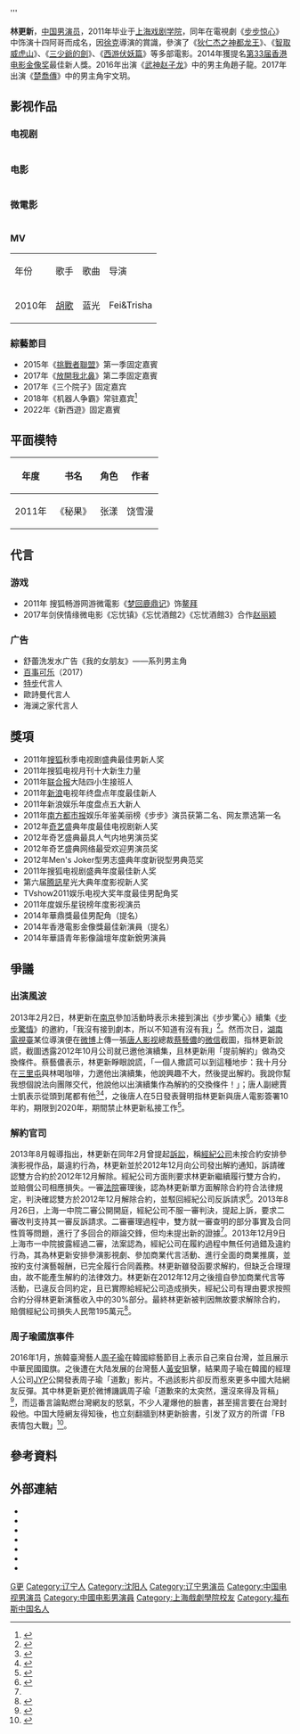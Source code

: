 {{Blpsources|time=2020-01-03T17:32:38+00:00}}'''
{{藝人
| 姓名 = 林更新
| 類型 = 男演員
| 圖片 = 
| 圖片尺寸 = 
| 圖片簡介 = 
| 罗马拼音 = Lin Geng Xin
| 英文名 = Kenny
| 綽號 = 更新、九亿少女梦、小新
| 國籍 = {{PRC}}
| 籍貫 = 
| 出生日期 = {{birth date and age|1988|2|13}}
| 出生地點 = {{CHN}}[[遼寧|遼寧]][[瀋陽|瀋陽]]
| 職業 = [[演員|演員]]
| 語言 = [[漢語|漢語]]
| 教育程度 = 本科
| 宗教信仰 = 
| 出道作 = 
| 出道日期 = 2009年
| 代表作 = 《[[步步惊心_(电视剧)|步步惊心]]》<br>《[[軒轅劍之天之痕|軒轅劍之天之痕]]》<br>《[[武神趙子龍|武神趙子龍]]》<br>《[[楚喬傳|楚喬傳]]》<br>《[[請叫我總監|請叫我總監]]》
| 活躍年代 = 2009年至今
| 經紀公司 = [[唐人影视有限公司|唐人影视有限公司]](2010年－2012年)<br>林更新工作室
| IMDb = 5341380
| 母校 = [[上海戏剧学院|上海戏剧学院]]
}}

'''林更新'''{{BD|1988年|2月13日}}，[[中国|中国]][[男演员|男演员]]，2011年毕业于[[上海戏剧学院|上海戏剧学院]]，同年在電視劇《[[步步惊心_(电视剧)|步步惊心]]》中饰演十四阿哥而成名，因[[徐克|徐克]]導演的賞識，參演了《[[狄仁杰之神都龙王|狄仁杰之神都龙王]]》、《[[智取威虎山3D|智取威虎山]]》、《[[三少爺的劍_(2016年電影)|三少爺的劍]]》、《[[西游伏妖篇|西游伏妖篇]]》等多部電影。2014年獲提名[[第33届香港电影金像奖|第33届香港电影金像奖]]最佳新人獎。2016年出演《[[武神赵子龙|武神赵子龙]]》中的男主角趙子龍。2017年出演《[[楚喬傳|楚喬傳]]》中的男主角宇文玥。

== 影视作品 ==
===电视剧===
{| class="wikitable" style="text-align:left; font-size:100%; width:70%;"
|-
|-style="background:LightSkyBlue; color:black; font-weight:bold; text-align:center;"
| 年份 || 剧名 || 角色 ||备注
|-
| rowspan="1" | 2011年 ||[[步步驚心_(電視劇)|步步惊心]]||[[允禵|允禵]]||
|-
| rowspan="2" | 2012年 ||[[軒轅劍之天之痕|軒轅劍之天之痕]]||张烈||
|-
|[[姐姐立正向前走|姐姐立正向前走]]||童少天||
|-
| 2014年 ||[[舞乐传奇|舞乐传奇]]||舒难陀||
|-
|   2016年 ||[[武神赵子龙|武神赵子龙]]||[[赵云|赵子龙]]([[赵云|赵云]])||
|-
|   2017年 ||[[楚乔传|楚乔传]]||宇文玥||
|-
|  2020年 ||[[最初的相遇，最后的别离|最初的相遇，最后的别离]]||严谨||
|-
| rowspan="2" | 2021年 ||[[刘老根4|刘老根4]]|| 林震  || 网络剧
|-
|  [[我的砍价女王|我的砍价女王]]|| 盛哲宁 ||
|-
| rowspan="1" | 2022年  ||[[请叫我总监|请叫我总监]]||陆既明||
|-
|待播 ||[[刘老根5|刘老根5]]|| 林震  || 网络剧
|-
|拍攝中 ||[[與鳳行|與鳳行]]|| 行止  || 
|}

===电影===
{| class="wikitable" style="text-align:left; font-size:100%; width:70%;"
|-
|-style="background:LightSkyBlue; color:black; font-weight:bold; text-align:center;"
| 年份 || 电影名 || 角色 || 备注
|-
| rowspan="2" | 2009年 ||[[蓝色矢车菊|蓝色矢车菊]]||南海天||
|-
|[[玩命魔术|玩命魔术]]||童行||
|-
| rowspan="1" | 2013年 ||[[狄仁杰之神都龙王|狄仁杰之神都龙王]]||沙陀忠||
|-
| rowspan="5" | 2014年 ||[[大话天仙|大话天仙]]||[[林冲|林冲]]||
|-
|[[同桌的你_(电影)|同桌的你]]||林一||
|-
|[[驯龙高手2|驯龙高手2]]||小嗝嗝·阿伦德斯·哈德克三世（Hiccup Horrendous Haddock III）||中国版配音
|-
|[[痞子英雄2：黎明再起|痞子英雄2：黎明再起]]||陈真||
|-
|[[智取威虎山_(电影)|智取威虎山]]||203少剑波||
|-
| rowspan="1" | 2015年 ||[[煎饼侠|煎饼侠]]||林更新||客串
|-
| rowspan="4" | 2016年 ||[[誰的青春不迷茫_(電影)|谁的青春不迷茫]]||林子傲||客串
|-
|[[快手枪手快枪手|快手枪手快枪手]]||小庄||
|-
|[[三少爺的劍_(2016年電影)|三少爷的剑]]||谢晓峰||
|-
|[[长城_(电影)|长城]]||陈将军||
|-
| rowspan="2" | 2017||[[西游伏妖篇|西游伏妖篇]]||[[孫悟空|孫悟空]]||
|-
|[[有完没完|有完没完]]||小新||客串
|-
|  2018年 ||[[狄仁杰之四大天王|狄仁杰之四大天王]]||沙陀忠||
|-
| rowspan="1" | 2021年 ||[[日常幻想指南|日常幻想指南]]|| ||特别出演
|}

===微電影===
{| class="wikitable" style="text-align:left; font-size:100%; width:70%;"
|-
|-style="background:LightSkyBlue; color:black; font-weight:bold; text-align:center;"
| 年份 || 片名 || 角色 || 备注
|-
| 2017年 ||[[忘憂鎮|忘憂鎮]]||||
|}
===MV===
{| class="wikitable" style="text-align:left; font-size:100%; width:70%;"
|-style="background:LightSkyBlue; color:black; font-weight:bold; text-align:center;"
| 年份 || 歌手 || 歌曲 || 导演
|-
| rowspan="1" | 2010年 ||[[胡歌|胡歌]]||蓝光||Fei&Trisha
|}

=== 綜藝節目===
*2015年《[[挑戰者聯盟_(綜藝節目)|挑戰者聯盟]]》第一季固定嘉賓
*2017年《[[放开我北鼻|放開我北鼻]]》第二季固定嘉賓
*2017年《三个院子》固定嘉宾
*2018年《机器人争霸》常驻嘉宾<ref>{{Cite web|title=爱奇艺《机器人争霸》3月29日上线 李晨林更新baby担任嘉宾|url=http://tech.ifeng.com/a/20180316/44910023_0.shtml|accessdate=2019-02-01|date=2018-03-16|work=凤凰网|archive-url=https://web.archive.org/web/20200603101742/http://tech.ifeng.com/a/20180316/44910023_0.shtml|archive-date=2020-06-03|dead-url=no}}</ref>
*2022年《新西遊》固定嘉賓

==平面模特==
{| class="wikitable" 
|-
! 年度 || 书名 || 角色 || 作者
|-
|2011年||《秘果》||张漾||饶雪漫
|}
==代言==
===游戏===
*2011年 搜狐畅游网游微電影《[[梦回鹿鼎记|梦回鹿鼎记]]》饰[[鳌拜|鳌拜]] 
*2017年剑侠情缘微电影《忘忧镇》《忘忧酒館2》《忘忧酒館3》合作[[赵丽颖|赵丽颖]]

===广告===
*舒蕾洗发水广告《我的女朋友》——系列男主角
*[[百事可乐|百事可乐]]（2017）
*[[特步國際|特步]]代言人
*歐詩曼代言人
*海澜之家代言人

== 獎項 ==
*2011年[[搜狐|搜狐]]秋季电视剧盛典最佳男新人奖
*2011年搜狐电视月刊十大新生力量
*2011年[[联合报|联合报]]大陆四小生接班人
*2011年[[新浪|新浪]]电视年终盘点年度最佳新人
*2011年新浪娱乐年度盘点五大新人
*2011年[[南方都市报|南方都市报]]娱乐年鉴美丽榜《步步》演员获第二名、网友票选第一名
*2012年[[奇艺|奇艺]]盛典年度最佳电视剧新人奖
*2012年奇艺盛典最具人气内地男演员奖
*2012年奇艺盛典网络最受欢迎男演员奖
*2012年Men's Joker型男志盛典年度新锐型男典范奖
*2011年搜狐电视剧盛典年度最佳新人奖
*第六届[[腾訊|腾訊]]星光大典年度影视新人奖
*TVshow2011娱乐电视大奖年度最佳男配角奖
*2011年度娱乐星锐榜年度影视演员
*2014年華鼎獎最佳男配角（提名）
*2014年香港電影金像獎最佳新演員（提名）
*2014年華語青年影像論壇年度新銳男演員

== 爭議 ==
===出演風波===
2013年2月2日，林更新在[[南京|南京]]參加活動時表示未接到演出《步步驚心》續集《[[步步驚情|步步驚情]]》的邀約，「我沒有接到劇本，所以不知道有沒有我」<ref>{{cite web|url=http://tw.news.yahoo.com/%E5%8D%81%E5%9B%9B%E7%88%BA%E6%B2%92%E6%8E%A5%E5%88%B0%E5%8A%87%E6%9C%AC-%E6%9E%97%E6%9B%B4%E6%96%B0%E7%9B%BC%E7%BA%8C-%E9%A9%9A%E6%83%85-213000008.html|title=十四爺沒接到劇本  林更新盼續《驚情》|accessdate=|date=2013-02-04|publisher=yahoo TW|language=|archive-date=2020-04-21|archive-url=https://web.archive.org/web/20200421024417/https://tw.news.yahoo.com/%E5%8D%81%E5%9B%9B%E7%88%BA%E6%B2%92%E6%8E%A5%E5%88%B0%E5%8A%87%E6%9C%AC-%E6%9E%97%E6%9B%B4%E6%96%B0%E7%9B%BC%E7%BA%8C-%E9%A9%9A%E6%83%85-213000008.html|dead-url=no}}</ref>。然而次日，[[湖南電視臺|湖南電視臺]]某位導演便在[[微博|微博]]上傳一張[[唐人影视|唐人影视]]總裁[[蔡藝儂|蔡藝儂]]的[[微信|微信]]截圖，指林更新說謊，截圖透露2012年10月公司就已邀他演續集，且林更新用「提前解約」做為交換條件。蔡藝儂表示，林更新睜眼說謊，「一個人撒謊可以到這種地步：我十月分在[[三里屯|三里屯]]與林喝咖啡，力邀他出演續集，他說興趣不大，然後提出解約。我說你幫我想個說法向團隊交代，他說他以出演續集作為解約的交換條件！」；唐人副總賈士凱表示從頭到尾都有他<ref>{{cite web|url=http://ent.sina.com.cn/s/m/2013-02-05/15403853133.shtml|title=唐人蔡艺侬怒斥林更新：多行不义必自毙|accessdate=|date=2013-02-05|publisher=新浪娱乐|language=|archive-date=2020-04-21|archive-url=https://web.archive.org/web/20200421024424/http://ent.sina.com.cn/s/m/2013-02-05/15403853133.shtml|dead-url=no}}</ref><ref>{{cite web|url=http://tw.news.yahoo.com/%E6%9E%97%E6%9B%B4%E6%96%B0%E6%9D%B1%E5%AE%B6%E6%88%B3%E7%A0%B4-%E6%B2%92%E6%89%BE%E4%BB%96-%E8%AA%AA%E6%B3%95-213000302.html|title=林更新東家戳破「沒找他」說法|accessdate=|date=2013-02-05|publisher=yahoo TW|language=|archive-date=2020-06-03|archive-url=https://web.archive.org/web/20200603101715/https://tw.news.yahoo.com/%E6%9E%97%E6%9B%B4%E6%96%B0%E6%9D%B1%E5%AE%B6%E6%88%B3%E7%A0%B4-%E6%B2%92%E6%89%BE%E4%BB%96-%E8%AA%AA%E6%B3%95-213000302.html|dead-url=no}}</ref>，之後唐人在5日發表聲明指林更新與唐人電影簽署10年約，期限到2020年，期間禁止林更新私接工作<ref>{{cite web|url=http://ent.sina.com.cn/s/m/2013-02-07/07193854392.shtml|title=林更新微博喊委屈 经纪公司证实存在分歧|accessdate=|date=2013-02-07|publisher=新浪娱乐|language=|archive-date=2020-04-21|archive-url=https://web.archive.org/web/20200421024434/http://ent.sina.com.cn/s/m/2013-02-07/07193854392.shtml|dead-url=no}}</ref>。

===解約官司===
2013年8月報導指出，林更新在同年2月曾提起[[訴訟|訴訟]]，稱[[經紀公司|經紀公司]]未按合約安排參演影視作品，屬違約行為，林更新並於2012年12月向公司發出解約通知，訴請確認雙方合約於2012年12月解除。經紀公司方面則要求林更新繼續履行雙方合約，並賠償公司相應損失。一審[[法院|法院]]審理後，認為林更新單方面解除合約符合法律規定，判決確認雙方於2012年12月解除合約，並駁回經紀公司反訴請求<ref name="legal">{{cite web|url=http://ent.ifeng.com/idolnews/mainland/detail_2013_08/27/29058446_0.shtml|title=林更新与经纪公司起纠纷 法院一审支持解约|accessdate=|date=2013-08-27|publisher=凤凰網|language=|archive-date=2020-06-03|archive-url=https://web.archive.org/web/20200603101724/http://ent.ifeng.com/idolnews/mainland/detail_2013_08/27/29058446_0.shtml|dead-url=no}}</ref>。2013年8月26日，上海一中院二審公開開庭，經紀公司不服一審判決，提起上訴，要求二審改判支持其一審反訴請求。二審審理過程中，雙方就一審查明的部分事實及合同性質等問題，進行了多回合的辯論交鋒，但均未提出新的證據<ref name="legal" />。2013年12月9日上海市一中院披露經過二審，法案認為，經紀公司在履約過程中無任何過錯及違約行為，其為林更新安排參演影視劇、參加商業代言活動、進行全面的商業推廣，並按約支付演藝報酬，已完全履行合同義務。林更新雖發函要求解約，但缺乏合理理由，故不能產生解約的法律效力。林更新在2012年12月之後擅自參加商業代言等活動，已違反合同約定，且已實際給經紀公司造成損失，經紀公司有理由要求按照合約分得林更新演藝收入中的30%部分。最終林更新被判因無故要求解除合約，賠償經紀公司損失人民幣195萬元<ref>{{cite web|url=http://ent.sina.com.cn/s/m/2013-12-09/18344057494.shtml?bsh_bid=322490325|title=林更新二审被判单方违约 赔偿公司195万元|accessdate=|date=2013-12-09|publisher=新浪娱乐|language=|archive-date=2020-06-03|archive-url=https://web.archive.org/web/20200603101729/http://ent.sina.com.cn/s/m/2013-12-09/18344057494.shtml?bsh_bid=322490325|dead-url=no}}</ref>。

===周子瑜國旗事件===
{{Main|周子瑜國旗事件}}
2016年1月，旅韓臺灣藝人[[周子瑜|周子瑜]]在韓國綜藝節目上表示自己來自台灣，並且展示中華民國國旗。之後遭在大陆发展的台灣藝人[[黃安|黃安]]狙擊，結果周子瑜在韓國的經理人公司[[JYP娛樂|JYP]]公開發表周子瑜「道歉」影片。不過該影片卻反而惹來更多中國大陆網友反彈。其中林更新更於微博譏諷周子瑜「道歉來的太突然，還沒來得及背稿」<ref>{{cite news|url=http://yule.sohu.com/20160116/n434725085.shtml|title=林更新调侃周子瑜道歉：太突然还没来得及背稿|date=2016-01-16|publisher=搜狐娛樂|language=zh-cn|6=|accessdate=2016-01-19|archive-date=2016-01-23|archive-url=https://web.archive.org/web/20160123085137/http://yule.sohu.com/20160116/n434725085.shtml|dead-url=no}}</ref>，而這番言論點燃台灣網友的怒氣，不少人灌爆他的臉書，甚至揚言要在台灣封殺他。中国大陸網友得知後，也立刻翻牆到林更新臉書，引发了双方的所谓「FB表情包大戰」<ref>{{Cite news|url=http://www.ettoday.net/news/20160120/634418.htm|title=林更新引爆「FB表情包大戰」　陸媒：折射兩岸玩味的變化|last=|first=|date=|work=|accessdate=|archive-date=2016-01-21|archive-url=https://web.archive.org/web/20160121033027/http://www.ettoday.net/news/20160120/634418.htm|dead-url=no}}</ref>。

== 參考資料 ==
{{reflist|2}}

==外部連結==
*{{instagram|kenny.lingengxin}}
*{{sinaweibo|1730726637}}
*{{sinablog|1730726637}}
*{{imdb name|5341380}}
*{{hkmdb name|47882}}
*{{douban people}}
*{{Mtime people|1821554}}
{{福布斯中國名人榜}}
{{跨界冰雪王}}
{{DEFAULTSORT:L林}}
[[Category:林姓|G更]]
[[Category:辽宁人|Category:辽宁人]]
[[Category:沈阳人|Category:沈阳人]]
[[Category:辽宁男演员|Category:辽宁男演员]]
[[Category:中国电视男演员|Category:中国电视男演员]]
[[Category:中國电影男演員|Category:中國电影男演員]]
[[Category:上海戲劇學院校友|Category:上海戲劇學院校友]]
[[Category:福布斯中国名人|Category:福布斯中国名人]]